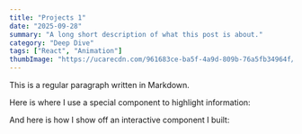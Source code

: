 ```yaml
---
title: "Projects 1"
date: "2025-09-28"
summary: "A long short description of what this post is about."
category: "Deep Dive"
tags: ["React", "Animation"]
thumbImage: "https://ucarecdn.com/961683ce-ba5f-4a9d-809b-76a5fb34964f/-/preview/450x300/"
---
```


This is a regular paragraph written in Markdown.

Here is where I use a special component to highlight information:

And here is how I show off an interactive component I built:
